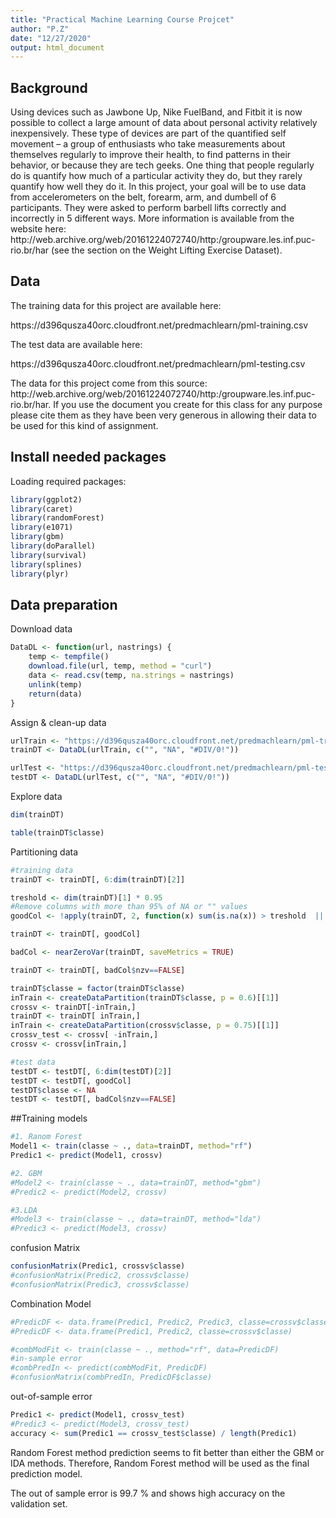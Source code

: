 ```yaml
---
title: "Practical Machine Learning Course Projcet"
author: "P.Z"
date: "12/27/2020"
output: html_document
---
```


## Background

Using devices such as Jawbone Up, Nike FuelBand, and Fitbit it is now possible to collect a large amount of data about personal activity relatively inexpensively. These type of devices are part of the quantified self movement – a group of enthusiasts who take measurements about themselves regularly to improve their health, to find patterns in their behavior, or because they are tech geeks. One thing that people regularly do is quantify how much of a particular activity they do, but they rarely quantify how well they do it. In this project, your goal will be to use data from accelerometers on the belt, forearm, arm, and dumbell of 6 participants. They were asked to perform barbell lifts correctly and incorrectly in 5 different ways. More information is available from the website here: http://web.archive.org/web/20161224072740/http:/groupware.les.inf.puc-rio.br/har (see the section on the Weight Lifting Exercise Dataset).

## Data

The training data for this project are available here:

https://d396qusza40orc.cloudfront.net/predmachlearn/pml-training.csv

The test data are available here:

https://d396qusza40orc.cloudfront.net/predmachlearn/pml-testing.csv

The data for this project come from this source: http://web.archive.org/web/20161224072740/http:/groupware.les.inf.puc-rio.br/har. If you use the document you create for this class for any purpose please cite them as they have been very generous in allowing their data to be used for this kind of assignment.


## Install needed packages

Loading required packages:

```r
library(ggplot2)
library(caret)
library(randomForest)
library(e1071)
library(gbm)
library(doParallel)
library(survival)
library(splines)
library(plyr)
```

## Data preparation 

Download data
```r
DataDL <- function(url, nastrings) {
    temp <- tempfile()
    download.file(url, temp, method = "curl")
    data <- read.csv(temp, na.strings = nastrings)
    unlink(temp)
    return(data)
}
```

Assign & clean-up data
```r
urlTrain <- "https://d396qusza40orc.cloudfront.net/predmachlearn/pml-training.csv"
trainDT <- DataDL(urlTrain, c("", "NA", "#DIV/0!"))

urlTest <- "https://d396qusza40orc.cloudfront.net/predmachlearn/pml-testing.csv"
testDT <- DataDL(urlTest, c("", "NA", "#DIV/0!"))
```

Explore data
```r
dim(trainDT)
```

```r
table(trainDT$classe)
```

Partitioning data

```r
#training data
trainDT <- trainDT[, 6:dim(trainDT)[2]]

treshold <- dim(trainDT)[1] * 0.95
#Remove columns with more than 95% of NA or "" values
goodCol <- !apply(trainDT, 2, function(x) sum(is.na(x)) > treshold  || sum(x=="") > treshold)

trainDT <- trainDT[, goodCol]

badCol <- nearZeroVar(trainDT, saveMetrics = TRUE)

trainDT <- trainDT[, badCol$nzv==FALSE]

trainDT$classe = factor(trainDT$classe)
inTrain <- createDataPartition(trainDT$classe, p = 0.6)[[1]]
crossv <- trainDT[-inTrain,]
trainDT <- trainDT[ inTrain,]
inTrain <- createDataPartition(crossv$classe, p = 0.75)[[1]]
crossv_test <- crossv[ -inTrain,]
crossv <- crossv[inTrain,]

#test data
testDT <- testDT[, 6:dim(testDT)[2]]
testDT <- testDT[, goodCol]
testDT$classe <- NA
testDT <- testDT[, badCol$nzv==FALSE]

```

##Training models

```r
#1. Ranom Forest
Model1 <- train(classe ~ ., data=trainDT, method="rf")
Predic1 <- predict(Model1, crossv)

#2. GBM
#Model2 <- train(classe ~ ., data=trainDT, method="gbm")
#Predic2 <- predict(Model2, crossv)

#3.LDA
#Model3 <- train(classe ~ ., data=trainDT, method="lda")
#Predic3 <- predict(Model3, crossv)


```

confusion Matrix
```r
confusionMatrix(Predic1, crossv$classe)
#confusionMatrix(Predic2, crossv$classe)
#confusionMatrix(Predic3, crossv$classe)
```

Combination Model
```r
#PredicDF <- data.frame(Predic1, Predic2, Predic3, classe=crossv$classe)
#PredicDF <- data.frame(Predic1, Predic2, classe=crossv$classe)

#combModFit <- train(classe ~ ., method="rf", data=PredicDF)
#in-sample error
#combPredIn <- predict(combModFit, PredicDF)
#confusionMatrix(combPredIn, PredicDF$classe)
```

out-of-sample error
```r
Predic1 <- predict(Model1, crossv_test)
#Predic3 <- predict(Model3, crossv_test)
accuracy <- sum(Predic1 == crossv_test$classe) / length(Predic1)
```

Random Forest method prediction seems to fit better than either the GBM or IDA methods. Therefore, Random Forest method will be used as the final prediction model. 

The out of sample error is 99.7 % and shows high accuracy on the validation set.
